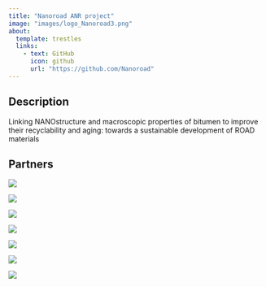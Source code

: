 ```yaml
---
title: "Nanoroad ANR project"
image: "images/logo_Nanoroad3.png"
about:
  template: trestles
  links:
    - text: GitHub
      icon: github
      url: "https://github.com/Nanoroad"
---
```


## Description

Linking NANOstructure and macroscopic properties of bitumen to improve their recyclability and aging: towards a sustainable development of ROAD materials

## Partners

::: {layout="[20,20]"}

[![](images/logo_Cerema.png)](https://www.cerema.fr)

[![](images/UMR%20MCD-couleur-300dpi.png)](https://www.cerema.fr/fr/innovation-recherche/recherche/equipes/umr-mcd-materiaux-construction-durable)

:::


::: {layout="[20,20]"}

[![](images/logo_UM.png)](https://www.umontpellier.fr/)

[![](images/logo_labCoulomb.png)](https://coulomb.umontpellier.fr/)

:::


::: {layout="[20]"}

[![](images/logo_ESTP.png)](https://www.estp.fr/)


[![](images/logo_Vinci.png)](https://www.eurovia.fr/)


[![](images/logo_Total.png)](https://www.totalenergies.fr/)

:::

